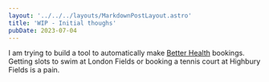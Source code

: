 ```yaml
---
layout: '../../../layouts/MarkdownPostLayout.astro'
title: 'WIP - Initial thoughs'
pubDate: 2023-07-04
---
```


I am trying to build a tool to automatically make [Better Health](https://www.better.org.uk/book-activity) bookings. Getting slots to swim at London Fields or booking a tennis court at Highbury Fields is a pain.

